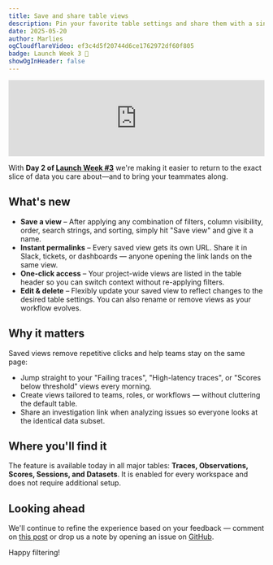 ```yaml
---
title: Save and share table views
description: Pin your favorite table settings and share them with a single link.
date: 2025-05-20
author: Marlies
ogCloudflareVideo: ef3c4d5f20744d6ce1762972df60f805
badge: Launch Week 3 🚀
showOgInHeader: false
---
```



<ChangelogHeader />

<iframe
  width="100%"
  src="https://www.youtube.com/embed/GURiDElvRGs"
  title="Saved Table Views Tutorial"
  frameBorder="0"
  allow="accelerometer; autoplay; clipboard-write; encrypted-media; gyroscope; picture-in-picture"
  className="aspect-video rounded border mt-6"
  allowFullScreen
></iframe>

With **Day&nbsp;2 of [Launch Week #3](/blog/2025-05-19-launch-week-3)** we're making it easier to return to the exact slice of data you care about—and to bring your teammates along.

## What's new

- **Save a view** – After applying any combination of filters, column visibility, order, search strings, and sorting, simply hit "Save view" and give it a name.
- **Instant permalinks** – Every saved view gets its own URL. Share it in Slack, tickets, or dashboards — anyone opening the link lands on the same view.
- **One-click access** – Your project-wide views are listed in the table header so you can switch context without re-applying filters.
- **Edit & delete** – Flexibly update your saved view to reflect changes to the desired table settings. You can also rename or remove views as your workflow evolves.

## Why it matters

Saved views remove repetitive clicks and help teams stay on the same page:

- Jump straight to your "Failing traces", "High-latency traces", or "Scores below threshold" views every morning.
- Create views tailored to teams, roles, or workflows — without cluttering the default table.
- Share an investigation link when analyzing issues so everyone looks at the identical data subset.

## Where you'll find it

The feature is available today in all major tables: **Traces, Observations, Scores, Sessions, and Datasets**. It is enabled for every workspace and does not require additional setup.

## Looking ahead

We'll continue to refine the experience based on your feedback — comment on [this post](https://github.com/orgs/langfuse/discussions/4657) or drop us a note by opening an issue on [GitHub](https://github.com/langfuse/langfuse).

Happy filtering!
